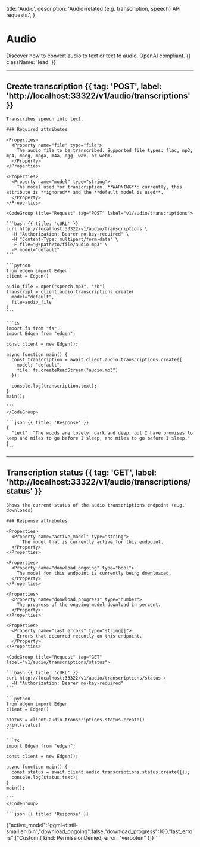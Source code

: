   title: 'Audio',
  description: 'Audio-related (e.g. transcription, speech) API requests.',
}

# Audio

Discover how to convert audio to text or text to audio. OpenAI compliant. {{ className: 'lead' }}

---

## Create transcription {{ tag: 'POST', label: 'http://localhost:33322/v1/audio/transcriptions' }}

<Row>
  <Col>

    Transcribes speech into text.

    ### Required attributes

    <Properties>
      <Property name="file" type="file">
        The audio file to be transcribed. Supported file types: flac, mp3, mp4, mpeg, mpga, m4a, ogg, wav, or webm.
      </Property>
    </Properties>

    <Properties>
      <Property name="model" type="string">
        The model used for transcription. **WARNING**: currently, this attribute is **ignored** and the **default model is used**.
      </Property>
    </Properties>


  </Col>
  <Col sticky>

    <CodeGroup title="Request" tag="POST" label="v1/audio/transcriptions">

    ```bash {{ title: 'cURL' }}
    curl http://localhost:33322/v1/audio/transcriptions \
      -H "Authorization: Bearer no-key-required" \
      -H "Content-Type: multipart/form-data" \
      -F file="@/path/to/file/audio.mp3" \
      -F model="default"
    ```

    ```python
    from edgen import Edgen
    client = Edgen()

    audio_file = open("speech.mp3", "rb")
    transcript = client.audio.transcriptions.create(
      model="default",
      file=audio_file
    )
    ```

    ```ts
    import fs from "fs";
    import Edgen from "edgen";

    const client = new Edgen();

    async function main() {
      const transcription = await client.audio.transcriptions.create({
        model: "default",
        file: fs.createReadStream("audio.mp3")
      });

      console.log(transcription.text);
    }
    main();

    ```
    </CodeGroup>

    ```json {{ title: 'Response' }}
    {
      "text": "The woods are lovely, dark and deep, but I have promises to keep and miles to go before I sleep, and miles to go before I sleep."
    }
    ```

  </Col>
</Row>

---

## Transcription status {{ tag: 'GET', label: 'http://localhost:33322/v1/audio/transcriptions/status' }}

<Row>
  <Col>

    Shows the current status of the audio transcriptions endpoint (e.g. downloads)

    ### Response attributes

    <Properties>
      <Property name="active_model" type="string">
          The model that is currently active for this endpoint.
      </Property>
    </Properties>

    <Properties>
      <Property name="donwload_ongoing" type="bool">
        The model for this endpoint is currently being downloaded.
      </Property>
    </Properties>

    <Properties>
      <Property name="donwload_progress" type="number">
        The progress of the ongoing model download in percent.
      </Property>
    </Properties>

    <Properties>
      <Property name="last_errors" type="string[]">
        Errors that occurred recently on this endpoint.
      </Property>
    </Properties>


  </Col>
  <Col sticky>

    <CodeGroup title="Request" tag="GET" label="v1/audio/transcriptions/status">

    ```bash {{ title: 'cURL' }}
    curl http://localhost:33322/v1/audio/transcriptions/status \
      -H "Authorization: Bearer no-key-required"
    ```

    ```python
    from edgen import Edgen
    client = Edgen()

    status = client.audio.transcriptions.status.create()
    print(status)
    ```

    ```ts
    import Edgen from "edgen";

    const client = new Edgen();

    async function main() {
      const status = await client.audio.transcriptions.status.create({});
      console.log(status.text);
    }
    main();

    ```
    </CodeGroup>

    ```json {{ title: 'Response' }}
   {"active_model":"ggml-distil-small.en.bin","download_ongoing":false,"download_progress":100,"last_errors":["Custom { kind: PermissionDenied, error: \"verboten\" }]}
    ```
  </Col>
</Row>
